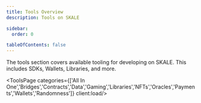 ```yaml
---
title: Tools Overview
description: Tools on SKALE

sidebar:
  order: 0

tableOfContents: false
---
```




The tools section covers available tooling for developing on SKALE. This includes SDKs, Wallets, Libraries, and more.

<LinkCard
	title="Add your Integration"
	href="https://github.com/skalenetwork/docs.skale.space/tree/main/src/content/docs/builders/tools"
/>


<ToolsPage categories={['All In One','Bridges','Contracts','Data','Gaming','Libraries','NFTs','Oracles','Payments','Wallets','Randomness']} client:load/>
